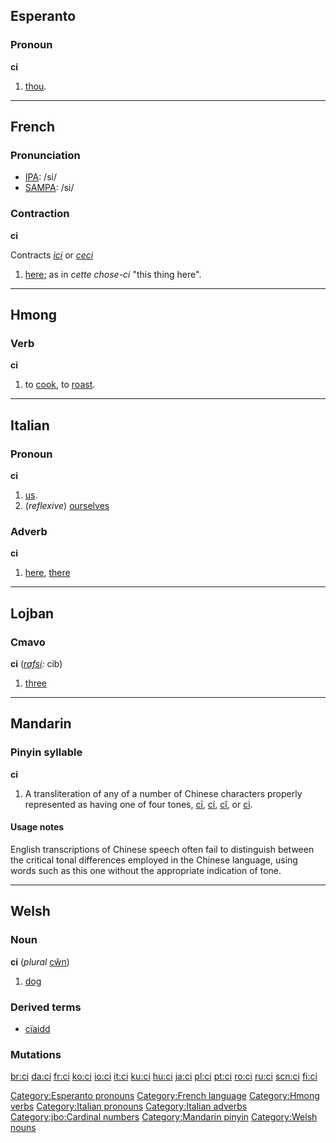 ==Esperanto==
===Pronoun===
'''ci'''

# [[thou]].

[[Category:Esperanto pronouns]]
{{Universala Vortaro}}

----

==French==

===Pronunciation===
*[[w:IPA|IPA]]: /si/
*[[w:SAMPA|SAMPA]]: /si/

===Contraction===
'''ci'''

Contracts ''[[ici]]'' or ''[[ceci]]''
#[[here]]; as in ''cette chose-ci'' "this thing here".

[[Category:French language]]

----

==Hmong==

===Verb===
'''ci'''
# to [[cook]], to [[roast]].

[[Category:Hmong verbs]]

----

==Italian==
===Pronoun===
'''ci'''

# [[us]].
# (''reflexive'') [[ourselves]]

===Adverb===
'''ci'''

# [[here]], [[there]]

[[Category:Italian pronouns]]
[[Category:Italian adverbs]]

----

==Lojban==
===Cmavo===
'''ci''' (''[[rafsi]]:'' cib)
# [[three]]

[[Category:jbo:Cardinal numbers]]

----

{{see|cī|cí|cǐ|cì}}
==Mandarin==
===Pinyin syllable===
'''ci'''
# A transliteration of any of a number of Chinese characters properly represented as having one of four tones, [[cī]], [[cí]], [[cǐ]], or [[cì]].

====Usage notes====
English transcriptions of Chinese speech often fail to distinguish between the critical tonal differences employed in the Chinese language, using words such as this one without the appropriate indication of tone.

[[Category:Mandarin pinyin]]

----

==Welsh==
===Noun===
'''ci''' {{m}} (''plural'' [[cŵn]])

# [[dog]]

===Derived terms===
*[[cïaidd]]

===Mutations===
{{welsh mutation c-|i}}

[[Category:Welsh nouns]]

[[br:ci]]
[[da:ci]]
[[fr:ci]]
[[ko:ci]]
[[io:ci]]
[[it:ci]]
[[ku:ci]]
[[hu:ci]]
[[ja:ci]]
[[pl:ci]]
[[pt:ci]]
[[ro:ci]]
[[ru:ci]]
[[scn:ci]]
[[fi:ci]]